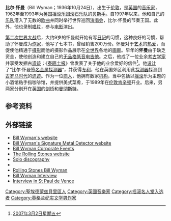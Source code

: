 {{Infobox musical artist 
| Name                =比尔·怀曼
| Img                 = Bill Wyman 2009.jpg
| Img_capt            = 
| Img_size            = 
| Landscape           = no
| Background          = solo_singer
| Birth_name          = William George Perks
| Alias               = Lee Wyman
| Born                = {{birth date and age|1936|10|24|df=yes}}
| Died                = 
| Instrument          = 电子低音吉他
| Genre               = [[摇滚乐|摇滚乐]], [[节奏和布鲁斯|节奏和布鲁斯]], [[摇摆音乐|摇摆音乐]], [[爵士乐|爵士乐]], [[噪音爵士乐|噪音爵士乐]]
| Occupation          = [[音乐家|音乐家]]、[[作曲家|作曲家]]
| Years_active        = 1962年至今
| Label               = 
| Associated_acts     = [[滚石乐队|滚石乐队]], [[Bill_Wyman's_Rhythm_Kings|Bill Wyman's Rhythm Kings]], Wilie & The Poor Boys, The Cliftons
| URL                 = [http://www.billwyman.com/ www.billwyman.com]
| Notable_instruments = [[Framus|Framus Star Bass]]<br />[[Vox_(musical_equipment)|Vox Teardrop bass]]<br />[[Fender_Mustang_Bass|Fender Mustang Bass]]<br />[[Ampeg|Ampeg Dan Armstrong]]
}}

'''比尔·怀曼'''（Bill Wyman；1936年10月24日），出生于[[伦敦|伦敦]]，是[[英国|英国]]的[[音乐家|音乐家]]，1962年至1993年为[[英国|英国]][[摇滚|摇滚]][[乐团|乐团]][[滚石乐队|滚石乐队]]的[[贝斯手|贝斯手]]。自1997年以来，他和自己的[[乐队|乐队]]灌入了无数的[[歌曲|歌曲]]并同时举行世界巡回[[演唱会|演唱会]]，比尔·怀曼的节奏王国。此外，他也录制[[唱片|唱片]]，参与[[电影|电影]]演出。

[[第二次世界大战|第二次世界大战]]后，大约9岁的怀曼就开始有写[[日记|日记]]的习惯，这种良好的习惯，帮助了怀曼成为[[作家|作家]]，他写了七本书，曾经销售200万份。怀曼对于[[艺术|艺术]]的[[热爱|热爱]]，而促使他精通于[[摄影|摄影]]而他的摄影作品展示在[[全世界|全世界]]各地的[[画廊|画廊]]。早年的'''怀曼'''由于缺乏资金，使他创造和建立自己的[[无品格低音电吉他|无品格低音电吉他]]。之后，他成了一位业余[[考古学家|考古学家]]并享受发掘古[[遗迹|遗迹]]；《[[泰晤士报|泰晤士报]]》曾发表了关于他的业余爱好的信件<ref>[http://www.thetimes.co.uk/tto/public/sitesearch.do?querystring=02-03-2007&x=0&y=0&p=tto&pf=all&bl=on#/tto/public/sitesearch.do?querystring=02-03-2007&navigators=&from=20070302&to=20070303&p=tto&pf=all&bl=on&service=searchframe 2007年3月2日星期五]</ref>。他[[设计|设计]]了“比尔·怀曼[[签名|签名]][[金属探测器|金属探测器]]“，并获得[[专利|专利]]，他在英国郊区利用此[[探测器|探测器]]探测到[[古罗马|古罗马]][[时代|时代]]的[[遗迹|遗迹]]。作为一位[[商人|商人]]，他拥有数家[[机构|机构]]，当中包括以[[摇滚|摇滚]]乐为主题的小酒馆粘手指咖啡馆，并提供美式菜肴，于1989年在[[伦敦|伦敦]][[肯辛顿|肯辛顿]]开业。后来，另两家分别开在[[英国|英国]]的[[剑桥|剑桥]]和[[曼彻斯特|曼彻斯特]]。

==参考资料==
{{reflist}}

== 外部链接 ==
* [http://www.billwyman.com/ Bill Wyman's website] {{Wayback|url=http://www.billwyman.com/ |date=20070622191934 }}
* [http://www.billwymandetector.com/ Bill Wyman's Signature Metal Detector website] {{Wayback|url=http://www.billwymandetector.com/ |date=20110902095005 }}
* [https://web.archive.org/web/20080316222308/http://www.krugercowne.com/billwyman1.html Bill Wyman Corporate Events]
* [http://www.rollingstones.com/ The Rolling Stones website] {{Wayback|url=http://www.rollingstones.com/ |date=20140524001419 }}
* [http://www.rocksoff.org/bill.htm Solo discography] {{Wayback|url=http://www.rocksoff.org/bill.htm |date=20070820223134 }}
* {{IMDb name|0943827}}
* [https://web.archive.org/web/20060216154047/http://www.godgammeldags.nu/rolling/stones/solo/bill_wyman/ Rolling Stones Bill Wyman]
* [https://web.archive.org/web/20110315185058/http://www.dorlingkindersley-uk.co.uk/static/cs/uk/11/features/rollingstones/transcript.html Bill Wyman Interview]
* [https://web.archive.org/web/20111009140153/http://www.fr2day.com/arts/6971/bill_wyman_talks_to_fr2day Interview in St Paul de Vence]
{{摇滚名人堂1989届入选者}}
{{Authority control}}

{{DEFAULTSORT:Wyman, Bill}}
[[Category:聖埃德蒙兹貝里區人|Category:聖埃德蒙兹貝里區人]]
[[Category:英國音樂家|Category:英國音樂家]]
[[Category:摇滚名人堂入选者|Category:摇滚名人堂入选者]]
[[Category:英格兰纪实文学男作家|Category:英格兰纪实文学男作家]]